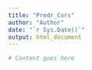 ```yaml
---
title: "Predr_Cors"
author: "Author"
date: "`r Sys.Date()`"
output: html_document
---
```

```r
# Content goes here
```